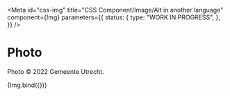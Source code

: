 <!-- @license CC0-1.0 -->


<Meta
  id="css-img"
  title="CSS Component/Image/Alt in another language"
  component={Img}
  parameters={{
    status: {
      type: "WORK IN PROGRESS",
    },
  }}
/>

# Photo

Photo © 2022 Gemeente Utrecht.

<Canvas>
  <Story
    name="Alt in another language"
    args={{
      src: "example/je-maintiendrai.svg",
      alt: "Je maintiendrai",
      lang: "fr",
      width: "200",
      height: "50",
    }}
  >
    {Img.bind({})}
  </Story>
</Canvas>
